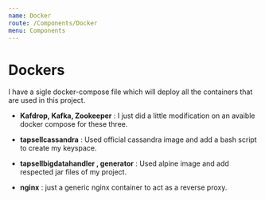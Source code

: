 ```yaml
---
name: Docker
route: /Components/Docker
menu: Components
---
```



# Dockers

I have a sigle docker-compose file which will deploy all the containers that are used in this project. 

- **Kafdrop, Kafka, Zookeeper** : I just did a little modification on an avaible docker compose for these three.

- **tapsellcassandra** : Used official cassandra image and add a bash script to create my keyspace.

- **tapsellbigdatahandler , generator** : Used alpine image and add respected jar files of my project.

- **nginx** : just a generic nginx container to act as a reverse proxy.